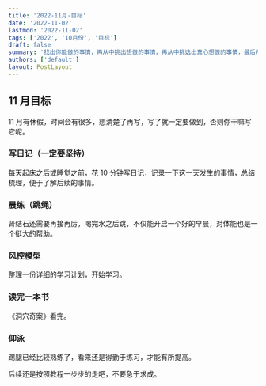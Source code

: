 ```yaml
---
title: '2022-11月-目标'
date: '2022-11-02'
lastmod: '2022-11-02'
tags: ['2022', '10月份', '目标']
draft: false
summary: '找出你能做的事情，再从中挑出想做的事情，再从中挑选出真心想做的事情，最后从中挑选出真心特别特别特别想做的事情作为目标。'
authors: ['default']
layout: PostLayout
---
```


## 11 月目标

11 月有休假，时间会有很多，想清楚了再写，写了就一定要做到，否则你干嘛写它呢。

### 写日记（一定要坚持）

每天起床之后或睡觉之前，花 10 分钟写日记，记录一下这一天发生的事情，总结梳理，便于了解后续的事情。

### 晨练（跳绳）

肾结石还需要再接再厉，喝完水之后跳，不仅能开启一个好的早晨，对体能也是一个挺大的帮助。

### 风控模型

整理一份详细的学习计划，开始学习。

### 读完一本书

《洞穴奇案》看完。

### 仰泳

踢腿已经比较熟练了，看来还是得勤于练习，才能有所提高。

后续还是按照教程一步步的走吧，不要急于求成。
